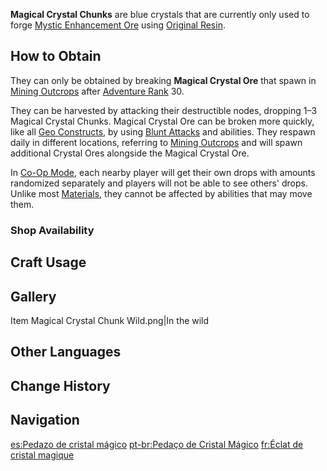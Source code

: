 {{Item Infobox
|id           = 101004
|image        = Item Magical Crystal Chunk.png
|type         = Forging Ores
|group        = Forging Materials
|invCategory  = Materials
|description  = These crystal chunks can be refined into [[Weapon Enhancement Material|Weapon EXP materials]] by using [[Original Resin]]. Crystals from mines that were eroded by the energy of the Ley Lines cannot be processed by ordinary means.
|source1      = Found in the wild
}}
{{Description|This crystal was eroded by the energy of the Ley Lines and cannot be processed by ordinary means. Original Resin can, however, refine it into an invaluable material.}}
'''Magical Crystal Chunks''' are blue crystals that are currently only used to forge [[Mystic Enhancement Ore]] using [[Original Resin]].

==How to Obtain==
{{See also|Mining Outcrops}}
They can only be obtained by breaking '''Magical Crystal Ore''' that spawn in [[Mining Outcrop]]s after [[Adventure Rank]] 30.

They can be harvested by attacking their destructible nodes, dropping 1–3 Magical Crystal Chunks. Magical Crystal Ore can be broken more quickly, like all [[Geo Constructs]], by using [[Blunt Attack]]s and {{Geo}} abilities. They respawn daily in different locations, referring to [[Mining Outcrops]] and will spawn additional Crystal Ores alongside the Magical Crystal Ore.

In [[Co-Op Mode]], each nearby player will get their own drops with amounts randomized separately and players will not be able to see others' drops. Unlike most [[Materials]], they cannot be affected by {{Anemo}} abilities that may move them.

===Shop Availability===
{{Shop Availability}}

==Craft Usage==
{{Craft Usage}}

==Gallery==
<gallery hideaddbutton="true" captionalign="center">
Item Magical Crystal Chunk Wild.png|In the wild
</gallery>

==Other Languages==
{{Other Languages
|default_hidden=1
|en      = Magical Crystal Chunk
|zhs     = 魔晶块
|zhs_rm  = Mójīng Kuài
|zht     = 魔晶塊
|zht_rm  = Mójīng Kuài
|ja      = 魔晶の塊
|ja_rm   = Mashou no Katamari{{Assumed}}
|ko      = {{tt|마법|魔法}} {{tt|수정석|水晶石}} 조각
|ko_rm   = Mabeop Sujeongseok Jogak
|es      = Pedazo de cristal mágico
|fr      = Éclat de cristal magique
<!-- |fr_tl   = Magical Crystal Sliver -->
|ru      = Магический кристальный обломок
|th      = Magical Crystal Chunk
|vi      = Mảnh Ma Tinh
|de      = Brocken magisches Kristall
|id      = Magical Crystal Chunk
|pt      = Pedaço de Cristal Mágico
}}

==Change History==
{{Change History|1.1}}

==Navigation==
{{Material Navbox|type=Crafting Materials}}

[[es:Pedazo de cristal mágico]]
[[pt-br:Pedaço de Cristal Mágico]]
[[fr:Éclat de cristal magique]]